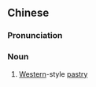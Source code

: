 ==Chinese==
{{zh-forms|s=西点}}
{{zh-wp}}

===Pronunciation===
{{zh-pron
|m=xīdiǎn
|c=sai1 dim2
|mn=se-tiám
|cat=n
}}

===Noun===
{{zh-noun}}

# [[Western]]-style [[pastry]]

{{zh-cat|Foods}}